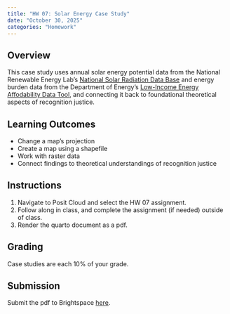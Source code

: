 ```yaml
---
title: "HW 07: Solar Energy Case Study"
date: "October 30, 2025"
categories: "Homework"
---
```

## Overview 
This case study uses annual solar energy potential data from the National Renewable Energy Lab's [National Solar Radiation Data Base](https://www.nrel.gov/gis/solar-resource-maps) and energy burden data from the Department of Energy's [Low-Income Energy Affodability Data Tool](https://www.energy.gov/scep/slsc/lead-tool), and connecting it back to foundational theoretical aspects of recognition justice.

## Learning Outcomes
- Change a map's projection
- Create a map using a shapefile
- Work with raster data
- Connect findings to theoretical understandings of recognition justice

## Instructions
1. Navigate to Posit Cloud and select the HW 07 assignment. 
2. Follow along in class, and complete the assignment (if needed) outside of class.
3. Render the quarto document as a pdf.

## Grading

Case studies are each 10% of your grade.


## Submission
Submit the pdf to Brightspace [here](https://brightspace.wellesley.edu/d2l/lms/dropbox/user/folders_list.d2l?ou=7420&isprv=0).

